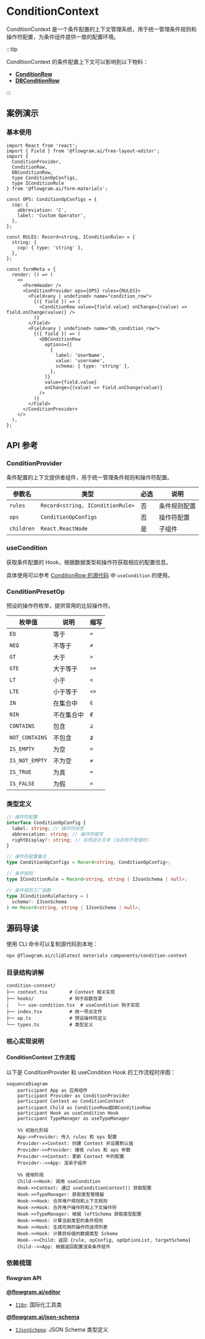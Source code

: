 
# ConditionContext

ConditionContext 是一个条件配置的上下文管理系统，用于统一管理条件规则和操作符配置，为条件组件提供一致的配置环境。

:::tip

ConditionContext 的条件配置上下文可以影响到以下物料：

- [**ConditionRow**](./condition-row)
- [**DBConditionRow**](./db-condition-row)

:::

## 案例演示

### 基本使用

<BasicStory />

```tsx pure title="form-meta.tsx"
import React from 'react';
import { Field } from '@flowgram.ai/free-layout-editor';
import {
  ConditionProvider,
  ConditionRow,
  DBConditionRow,
  type ConditionOpConfigs,
  type IConditionRule
} from '@flowgram.ai/form-materials';

const OPS: ConditionOpConfigs = {
  cop: {
    abbreviation: 'C',
    label: 'Custom Operator',
  },
};

const RULES: Record<string, IConditionRule> = {
  string: {
    cop: { type: 'string' },
  },
};

const formMeta = {
  render: () => (
    <>
      <FormHeader />
      <ConditionProvider ops={OPS} rules={RULES}>
        <Field<any | undefined> name="condition_row">
          {({ field }) => (
            <ConditionRow value={field.value} onChange={(value) => field.onChange(value)} />
          )}
        </Field>
        <Field<any | undefined> name="db_condition_row">
          {({ field }) => (
            <DBConditionRow
              options={[
                {
                  label: 'UserName',
                  value: 'username',
                  schema: { type: 'string' },
                },
              ]}
              value={field.value}
              onChange={(value) => field.onChange(value)}
            />
          )}
        </Field>
      </ConditionProvider>
    </>
  ),
};
```

## API 参考

### ConditionProvider

条件配置的上下文提供者组件，用于统一管理条件规则和操作符配置。

| 参数名 | 类型 | 必选 | 说明 |
|--------|------|------|------|
| `rules` | `Record<string, IConditionRule>` | 否 | 条件规则配置 |
| `ops` | `ConditionOpConfigs` | 否 | 操作符配置 |
| `children` | `React.ReactNode` | 是 | 子组件 |

### useCondition

获取条件配置的 Hook，根据数据类型和操作符获取相应的配置信息。

具体使用可以参考 [ConditionRow 的源代码](https://github.com/bytedance/flowgram.ai/blob/main/packages/materials/form-materials/src/components/condition-row/index.tsx) 中 `useCondition` 的使用。


### ConditionPresetOp

预设的操作符枚举，提供常用的比较操作符。

| 枚举值 | 说明 | 缩写 |
|--------|------|------|
| `EQ` | 等于 | `=` |
| `NEQ` | 不等于 | `≠` |
| `GT` | 大于 | `>` |
| `GTE` | 大于等于 | `>=` |
| `LT` | 小于 | `<` |
| `LTE` | 小于等于 | `<=` |
| `IN` | 在集合中 | `∈` |
| `NIN` | 不在集合中 | `∉` |
| `CONTAINS` | 包含 | `⊇` |
| `NOT_CONTAINS` | 不包含 | `⊉` |
| `IS_EMPTY` | 为空 | `=` |
| `IS_NOT_EMPTY` | 不为空 | `≠` |
| `IS_TRUE` | 为真 | `=` |
| `IS_FALSE` | 为假 | `=` |

### 类型定义

```typescript
// 操作符配置
interface ConditionOpConfig {
  label: string; // 操作符标签
  abbreviation: string; // 操作符缩写
  rightDisplay?: string; // 右侧显示文本（当右侧不是值时）
}

// 操作符配置集合
type ConditionOpConfigs = Record<string, ConditionOpConfig>;

// 条件规则
type IConditionRule = Record<string, string | IJsonSchema | null>;

// 条件规则工厂函数
type IConditionRuleFactory = (
  schema?: IJsonSchema
) => Record<string, string | IJsonSchema | null>;
```

## 源码导读

<SourceCode
  href="https://github.com/bytedance/flowgram.ai/tree/main/packages/materials/form-materials/src/components/condition-context"
/>

使用 CLI 命令可以复制源代码到本地：

```bash
npx @flowgram.ai/cli@latest materials components/condition-context
```

### 目录结构讲解

```
condition-context/
├── context.tsx        # Context 相关实现
├── hooks/             # 钩子函数目录
│   └── use-condition.tsx  # useCondition 钩子实现
├── index.tsx          # 统一导出文件
├── op.ts              # 预设操作符定义
└── types.ts           # 类型定义
```

### 核心实现说明

#### ConditionContext 工作流程

以下是 ConditionProvider 和 useCondition Hook 的工作流程时序图：

```mermaid
sequenceDiagram
    participant App as 应用组件
    participant Provider as ConditionProvider
    participant Context as ConditionContext
    participant Child as ConditionRow或DBConditionRow
    participant Hook as useCondition Hook
    participant TypeManager as useTypeManager

    %% 初始化阶段
    App->>Provider: 传入 rules 和 ops 配置
    Provider->>Context: 创建 Context 并设置默认值
    Provider->>Provider: 接收 rules 和 ops 参数
    Provider->>Context: 更新 Context 中的配置
    Provider-->>App: 渲染子组件

    %% 使用阶段
    Child->>Hook: 调用 useCondition
    Hook->>Context: 通过 useConditionContext() 获取配置
    Hook->>TypeManager: 获取类型管理器
    Hook->>Hook: 合并用户规则和上下文规则
    Hook->>Hook: 合并用户操作符和上下文操作符
    Hook->>TypeManager: 根据 leftSchema 获取类型配置
    Hook->>Hook: 计算当前类型的条件规则
    Hook->>Hook: 生成可用的操作符选项列表
    Hook->>Hook: 计算目标值的数据类型 Schema
    Hook-->>Child: 返回 {rule, opConfig, opOptionList, targetSchema}
    Child-->>App: 根据返回配置渲染条件组件

```

### 依赖梳理

#### flowgram API

[**@flowgram.ai/editor**](https://github.com/bytedance/flowgram.ai/tree/main/packages/client/editor)
- [`I18n`](https://flowgram.ai/auto-docs/editor/variables/I18n): 国际化工具类

[**@flowgram.ai/json-schema**](https://github.com/bytedance/flowgram.ai/tree/main/packages/common/json-schema)
- [`IJsonSchema`](https://flowgram.ai/auto-docs/json-schema/types/IJsonSchema): JSON Schema 类型定义
